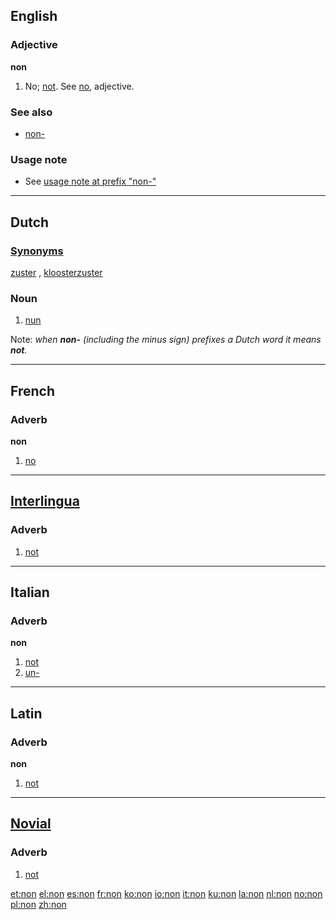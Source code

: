 ==English==

===Adjective===
'''non'''
# No; [[not]]. See [[no]], adjective.

===See also===
*[[non-]] 

===Usage note===
* See [[non-#usage note|usage note at prefix "non-"]]

----
==Dutch==
===[[Synonym]]s===
[[zuster]] {{f}}, [[kloosterzuster]] {{f}}
===Noun===
# [[nun]]

Note: ''when '''non-''' (including the minus sign) prefixes a Dutch word it means '''not'''.''

----
==French==
===Adverb===
'''non'''
#[[no]]

----

==[[Interlingua]]==
===Adverb===
#[[not]]

----
==Italian==
===Adverb===
'''non'''

# [[not]]
# [[un-]]

----

==Latin==
===Adverb===
'''non'''
# [[not]]

----

==[[Novial]]==
===Adverb===
# [[not]]

[[et:non]]
[[el:non]]
[[es:non]]
[[fr:non]]
[[ko:non]]
[[io:non]]
[[it:non]]
[[ku:non]]
[[la:non]]
[[nl:non]]
[[no:non]]
[[pl:non]]
[[zh:non]]